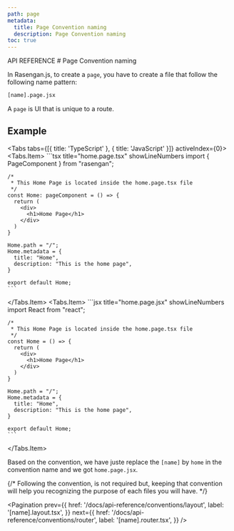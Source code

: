 ```yaml
---
path: page
metadata:
  title: Page Convention naming 
  description: Page Convention naming
toc: true
---
```



<span className="text-[12px] font-mono-regular text-foreground/60">
  API REFERENCE
</span>
# Page Convention naming

In Rasengan.js, to create a `page`, you have to create a file that follow the following name pattern: 

```txt title="Page" showLineNumbers
[name].page.jsx
```

A `page` is UI that is unique to a route.

## Example

<Tabs tabs={[{ title: 'TypeScript' }, { title: 'JavaScript' }]} activeIndex={0}>
  <Tabs.Item>
    ```tsx title="home.page.tsx" showLineNumbers
    import { PageComponent } from "rasengan";

    /*
     * This Home Page is located inside the home.page.tsx file
     */
    const Home: pageComponent = () => {
      return (
        <div>
          <h1>Home Page</h1>
        </div>
      )
    }
    
    Home.path = "/";
    Home.metadata = {
      title: "Home",
      description: "This is the home page",
    }

    export default Home;
    ```
  </Tabs.Item>
  <Tabs.Item>
    ```jsx title="home.page.jsx" showLineNumbers
    import React from "react";

    /*
     * This Home Page is located inside the home.page.tsx file
     */
    const Home = () => {
      return (
        <div>
          <h1>Home Page</h1>
        </div>
      )
    }
    
    Home.path = "/";
    Home.metadata = {
      title: "Home",
      description: "This is the home page",
    }

    export default Home;
    ```
  </Tabs.Item>
</Tabs>

Based on the convention, we have juste replace the `[name]` by `home` in the convention name and we got `home.page.jsx`.

{/* <AlertBox>
Following the convention, is not required but, keeping that convention will help you recognizing the purpose of each files you will have.
</AlertBox> */}

<Pagination 
  prev={{
    href: '/docs/api-reference/conventions/layout',
    label: '[name].layout.tsx',
  }}
  next={{
    href: '/docs/api-reference/conventions/router',
    label: '[name].router.tsx',
  }}
/>